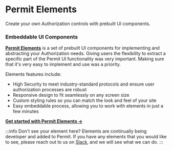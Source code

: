 
# Permit Elements

<span className="subtitle-custom">
	Create your own Authorization controls with prebuilt UI components.
</span>

### <span className="text-xl">Embeddable UI Components</span>

**[Permit Elements](/features/permit-elements/element/user-management)** is a set of prebuilt UI components for implementing and abstracting your
Authorization needs. Giving users the flexibility to extract a specific part of the Permit UI functionality was
very important. Making sure that it's very easy to implement and use was a priority.

Elements features include:

<div className="list">
	<ul>
		<li>
			<span>
				High Security to meet industry-standard protocols and ensure user
				authorization processes are robust
			</span>
		</li>
		<li>
			<span>Responsive design to fit seamlessly on any screen size</span>
		</li>
		<li>
			<span>
				Custom styling rules so you can match the look and feel of your site
			</span>
		</li>
		<li>
			<span>
				Easy embeddable process, allowing you to work with elements in just a
				few minutes
			</span>
		</li>
	</ul>
</div>

**[Get started with Permit Elements →](/features/permit-elements/element/user-management)**

<div className="elementsBox">
<ElementTile
	src="/img/elements/generic/placeholder.png"
	title="User Management"
	description="Manage user access-control and permissions within your system"
	recommended
/>

<ElementTile
	src="/img/elements/generic/placeholder.png"
	title="Audit Logs"
	description="Monitor decisions made agains each policy"
/>

<ElementTile
	src="/img/elements/generic/placeholder.png"
	title="Approval Flows"
	description="Monitor, control and approve decisions made agains policies in real-time"
/>
</div>

:::info Don't see your element here?
Elements are continually being developer and added to Permit. If you have any elements that you would like to see, please reach
out to us on [Slack](https://bit.ly/permit-slack), and we will see what we can do.
:::

<ActionContainer
	title="Customize the appearance and functionality of Elements"
	description="Define complex AuthZ for AuthZ concepts with a simple drag and drop,
					add your own colors to match your brand, and view the live changes in
					our preview environment before release."
	src="/img/elements/generic/placeholder.png"
/>

<EmailUpdatesBox />

<HelpSupportTile />

<!-- ### Easy to use

The UI elements can be easily embedded into any web application or website, making it simple for users to incorporate secure authentication and authorization capabilities into their own projects.

### Customizable

The UI elements can be customized to match the look and feel of the user's website or application.

### Secure

The UI elements use industry-standard protocols and techniques to ensure the security of user authentication and authorization processes.

![User Management Embeddable UI](/img/elements/generic/guide.png) -->
